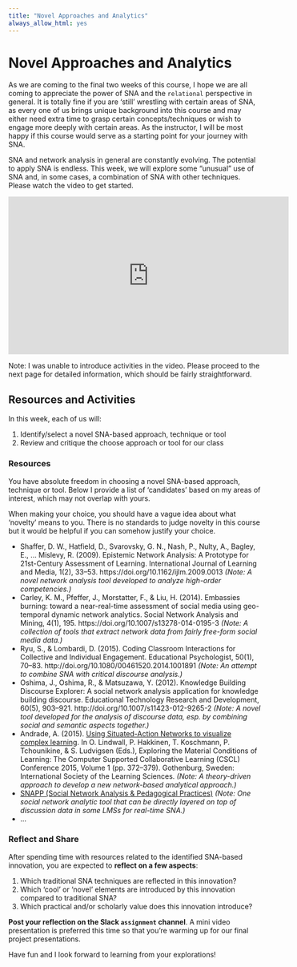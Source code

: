 ```yaml
---
title: "Novel Approaches and Analytics"
always_allow_html: yes
---
```


# Novel Approaches and Analytics {#ch13}

As we are coming to the final two weeks of this course, I hope we are all coming to appreciate the power of SNA and the `relational` perspective in general. It is totally fine if you are 'still' wrestling with certain areas of SNA, as every one of us brings unique background into this course and may either need extra time to grasp certain concepts/techniques or wish to engage more deeply with certain areas. As the instructor, I will be most happy if this course would serve as a starting point for your journey with SNA.

SNA and network analysis in general are constantly evolving. The potential to apply SNA is endless. This week, we will explore some "unusual" use of SNA and, in some cases, a combination of SNA with other techniques. Please watch the video to get started.

<iframe width="560" height="315" src="https://www.youtube.com/embed/pRVkf2DQrs4" frameborder="0" allowfullscreen></iframe>

Note: I was unable to introduce activities in the video. Please proceed to the next page for detailed information, which should be fairly straightforward.

## Resources and Activities

In this week, each of us will:

1. Identify/select a novel SNA-based approach, technique or tool
2. Review and critique the choose approach or tool for our class

### Resources

You have absolute freedom in choosing a novel SNA-based approach, technique or tool. Below I provide a list of 'candidates' based on my areas of interest, which may not overlap with yours. 

When making your choice, you should have a vague idea about what 'novelty' means to you. There is no standards to judge novelty in this course but it would be helpful if you can somehow justify your choice.

- Shaffer, D. W., Hatfield, D., Svarovsky, G. N., Nash, P., Nulty, A., Bagley, E., … Mislevy, R. (2009). Epistemic Network Analysis: A Prototype for 21st-Century Assessment of Learning. International Journal of Learning and Media, 1(2), 33–53. https://doi.org/10.1162/ijlm.2009.0013 *(Note: A novel network analysis tool developed to analyze high-order competencies.)*
- Carley, K. M., Pfeffer, J., Morstatter, F., & Liu, H. (2014). Embassies burning: toward a near-real-time assessment of social media using geo-temporal dynamic network analytics. Social Network Analysis and Mining, 4(1), 195. https://doi.org/10.1007/s13278-014-0195-3 *(Note: A collection of tools that extract network data from fairly free-form social media data.)*
- Ryu, S., & Lombardi, D. (2015). Coding Classroom Interactions for Collective and Individual Engagement. Educational Psychologist, 50(1), 70–83. http://doi.org/10.1080/00461520.2014.1001891 *(Note: An attempt to combine SNA with critical discourse analysis.)*
- Oshima, J., Oshima, R., & Matsuzawa, Y. (2012). Knowledge Building Discourse Explorer: A social network analysis application for knowledge building discourse. Educational Technology Research and Development, 60(5), 903–921. http://doi.org/10.1007/s11423-012-9265-2 *(Note: A novel tool developed for the analysis of discourse data, esp. by combining social and semantic aspects together.)*
- Andrade, A. (2015). [Using Situated-Action Networks to visualize complex learning](https://www.isls.org/cscl2015/papers/MC-0340-FullPaper-Andrade.pdf). In O. Lindwall, P. Hakkinen, T. Koschmann, P. Tchounikine, & S. Ludvigsen (Eds.), Exploring the Material Conditions of Learning: The Computer Supported Collaborative Learning (CSCL) Conference 2015, Volume 1 (pp. 372–379). Gothenburg, Sweden: International Society of the Learning Sciences. *(Note: A theory-driven approach to develop a new network-based analytical approach.)*
- [SNAPP (Social Network Analysis & Pedagogical Practices)](https://confluence.sakaiproject.org/pages/viewpage.action?pageId=84902193) *(Note: One social network analytic tool that can be directly layered on top of discussion data in some LMSs for real-time SNA.)*
- ...

### Reflect and Share

After spending time with resources related to the identified SNA-based innovation, you are expected to **reflect on a few aspects**:

1. Which traditional SNA techniques are reflected in this innovation?
2. Which 'cool' or 'novel' elements are introduced by this innovation compared to traditional SNA?
3. Which practical and/or scholarly value does this innovation introduce?

**Post your reflection on the Slack `assignment` channel**. A mini video presentation is preferred this time so that you're warming up for our final project presentations.

Have fun and I look forward to learning from your explorations!
